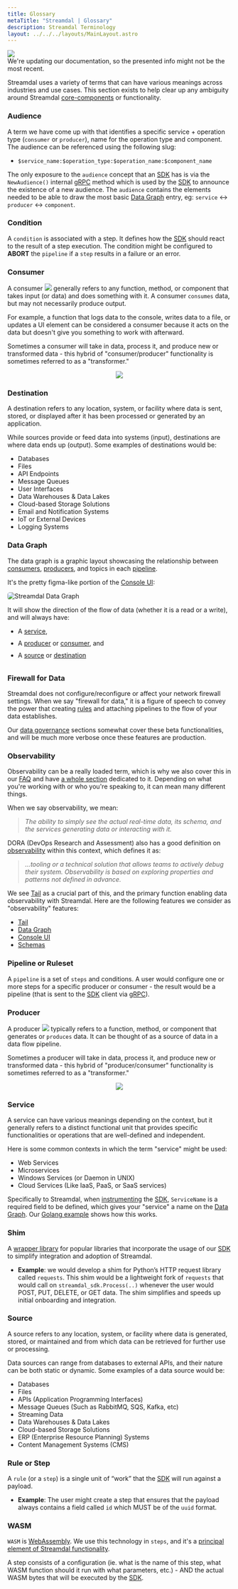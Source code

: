```yaml
---
title: Glossary
metaTitle: "Streamdal | Glossary"
description: Streamdal Terminology
layout: ../../../layouts/MainLayout.astro
---
```



<div class="addl-wrapper">
<div class="addl">
<img src={information} class="uimage" />
<div class="addlcontent">
We're updating our documentation, so the presented info might not be the
most recent.
</div>
</div>
</div>

Streamdal uses a variety of terms that can have various meanings across 
industries and use cases. This section exists to help clear up any ambiguity 
around Streamdal [core-components](/en/core-components/overview/) or 
functionality.

### <span class="pkeyword">Audience</span>

A term we have come up with that identifies a specific service + operation 
type (`consumer` or `producer`), name for the operation type and component. 
The audience can be referenced using the following slug:
  - `$service_name:$operation_type:$operation_name:$component_name`

The only exposure to the `audience` concept that an 
[SDK](/en/core-components/sdk/) has is via the `NewAudience()` internal 
[gRPC](/en/engineering/grpc/) method which is used by the 
[SDK](/en/core-components/sdk/) to announce the existence of a new audience. 
The `audience` contains the elements needed to be able to draw the most basic 
[Data Graph](/en/core-components/console-ui/#data-graph) entry, eg: `service` ↔ `producer` ↔ 
`component`.

### <span class="pkeyword">Condition</span>

A `condition` is associated with a step. It defines how the 
[SDK](/en/core-components/sdk/) should react to the result of a step 
execution. The condition might be configured to **ABORT** the `pipeline` if a 
`step` results in a failure or an error.

### <span class="pkeyword">Consumer</span>

A consumer <img src={consumer_icon} class="inlineimg" /> generally refers to 
any function, method, or component that takes input (or data) and does 
something with it. A consumer `consumes` data, but may not necessarily 
produce output. 

For example, a function that logs data to the console, writes data to a file, 
or updates a UI element can be considered a consumer because it acts on the 
data but doesn't give you something to work with afterward.

Sometimes a consumer will take in data, process it, and produce new or 
transformed data - this hybrid of "consumer/producer" functionality is 
sometimes referred to as a "transformer."

<center><img src={consumer} /></center>

### <span class="pkeyword">Destination</span>
A destination refers to any location, system, or facility where data is sent, 
stored, or displayed after it has been processed or generated by an application. 

While sources provide or feed data into systems (input), destinations are where 
data ends up (output). Some examples of destinations would be:

- Databases
- Files
- API Endpoints
- Message Queues
- User Interfaces
- Data Warehouses & Data Lakes
- Cloud-based Storage Solutions
- Email and Notification Systems
- IoT or External Devices
- Logging Systems

### <span class="pkeyword">Data Graph</span>

The data graph is a graphic layout showcasing the relationship between 
<a href="/en/resources-support/glossary#consumer" class="pkeyword">consumers</a>, 
<a href="/en/resources-support/glossary#producer" class="pkeyword">producers</a>, 
and topics in each <a href="/en/resources-support/glossary#pipeline" class="pkeyword">pipeline</a>.

It's the pretty figma-like portion of the [Console UI](/en/core-components/console-ui/):

<img src={datagraph} alt="Streamdal Data Graph" style="border-radius: 5px;" />

It will show the direction of the flow of data (whether it is a read or a 
write), and will always have:

<div>
    <ul>
        <li style="padding-bottom: 10px;">A <a href="/en/resources-support/glossary#service" class="pkeyword">service</a>,</li>
        <li style="padding-bottom: 10px;">A <a href="/en/resources-support/glossary#producer" class="pkeyword">producer</a> or <a href="/en/resources-support/glossary#consumer" class="pkeyword">consumer</a>, and</li>
        <li style="padding-bottom: 10px;">A <a href="/en/resources-support/glossary#source" class="pkeyword">source</a> or <a href="/en/resources-support/glossary#consumer" class="pkeyword">destination</a></li>
    </ul>
</div>


### <span class="pkeyword">Firewall for Data</span>

Streamdal does not configure/reconfigure or affect your network firewall 
settings. When we say "firewall for data," it is a figure of speech to convey 
the power that creating <a href="/en/resources-support/glossary#rule-or-step" class="pkeyword">rules</a> and attaching pipelines to the flow of your 
data establishes. 

Our [data governance](/en/data-governance/overview/) sections somewhat cover 
these beta functionalities, and will be much more verbose once these features 
are production.

### <span class="pkeyword">Observability</span>

Observability can be a really loaded term, which is why we also cover this in 
our [FAQ](/en/resources-support/faq/) and have [a whole section](/en/engineering/observability/) 
dedicated to it. Depending on what you're working with or who you're speaking 
to, it can mean many different things. 

When we say observability, we mean:  
> _The ability to simply see the actual real-time data, its schema, and the 
services generating data or interacting with it._

DORA (DevOps Research and Assessment) also has a good definition on 
[observability](https://dora.dev/devops-capabilities/technical/monitoring-and-observability/#:~:text=Observability%20is%20tooling%20or%20a%20technical%20solution%20that%20allows%20teams%20to%20actively%20debug%20their%20system.%20Observability%20is%20based%20on%20exploring%20properties%20and%20patterns%20not%20defined%20in%20advance.) 
within this context, which defines it as:  
  
> _...tooling or a technical solution that allows teams to actively debug their 
system. Observability is based on exploring properties and patterns not defined 
in advance._

We see [Tail](/en/guides/tail/) as a crucial part of this, and the primary 
function enabling data observability with Streamdal. Here are the following 
features we consider as "observability" features:

- [Tail](/en/guides/tail/)
- [Data Graph](/en/core-components/console-ui#data-graph)
- [Console UI](/en/core-components/console-ui/)
- [Schemas](/en/core-components/overview/#console-ui-the-observability-command-center)


### <span class="pkeyword">Pipeline</span> or <span class="pkeyword">Ruleset</span>

A `pipeline` is a set of `steps` and conditions. A user would configure one or 
more steps for a specific producer or consumer - the result would be a pipeline 
(that is sent to the [SDK](/en/core-components/sdk/) client via [gRPC](/en/engineering/grpc/)).


### <span class="pkeyword">Producer</span> 
A producer <img src={producer_icon} class="inlineimg" />  typically refers to a 
function, method, or component that generates or `produces` data. It can be 
thought of as a source of data in a data flow pipeline.

Sometimes a producer will take in data, process it, and produce new or 
transformed data - this hybrid of "producer/consumer" functionality is 
sometimes referred to as a "transformer."

<center><img src={producer} /></center>

### <span class="pkeyword">Service</span>

A service can have various meanings depending on the context, but it generally 
refers to a distinct functional unit that provides specific functionalities or 
operations that are well-defined and independent.

Here is some common contexts in which the term "service" might be used:

- Web Services
- Microservices
- Windows Services (or Daemon in UNIX)
- Cloud Services (Like IaaS, PaaS, or SaaS services)

Specifically to Streamdal, when [instrumenting](/en/guides/instrumentation/) 
the [SDK](/en/core-components/sdk/), `ServiceName` is a required field to be 
defined, which gives your "service" a name on the 
[Data Graph](/en/core-components/console-ui#data-graph). Our 
[Golang example](/en/core-components/sdk/#golang-sdk-example) shows how this 
works.

### <span class="pkeyword">Shim</span>

A [wrapper library](/en/core-components/libraries-shims/) for popular libraries 
that incorporate the usage of our [SDK](/en/core-components/sdk/) to simplify 
integration and adoption of Streamdal.

- **Example**: we would develop a shim for Python’s HTTP request library called 
`requests`. This shim would be a lightweight fork of `requests` that would call 
on `streamdal_sdk.Process(..)` whenever the user would POST, PUT, DELETE, or GET 
data. The shim simplifies and speeds up initial onboarding and integration.

### <span class="pkeyword">Source</span>

A source refers to any location, system, or facility where data is generated, 
stored, or maintained and from which data can be retrieved for further use or 
processing. 

Data sources can range from databases to external APIs, and their nature can be 
both static or dynamic. Some examples of a data source would be:

- Databases
- Files
- APIs (Application Programming Interfaces)
- Message Queues (Such as RabbitMQ, SQS, Kafka, etc)
- Streaming Data
- Data Warehouses & Data Lakes
- Cloud-based Storage Solutions
- ERP (Enterprise Resource Planning) Systems
- Content Management Systems (CMS)

### <span class="pkeyword">Rule</span> or <span class="pkeyword">Step</span>

A `rule` (or a `step`) is a single unit of “work” that the 
[SDK](/en/core-components/sdk/) will run against a payload.
- **Example**: The user might create a step that ensures that the payload always 
contains a field called `id` which MUST be of the `uuid` format.

### <span class="pkeyword">WASM</span>

`WASM` is <a href="https://webassembly.org/" target="_blank">WebAssembly</a>. 
We use this technology in `steps`, and it's a 
[principal element of Streamdal functionality](/en/resources-support/faq/#16-what-role-does-wasm-play-in-streamdal). 

A step consists of a configuration 
(ie. what is the name of this step, what <span class="pkeyword">WASM</span> 
function should it run with what parameters, etc.) - AND the actual WASM bytes 
that will be executed by the [SDK](/en/core-components/sdk/).
